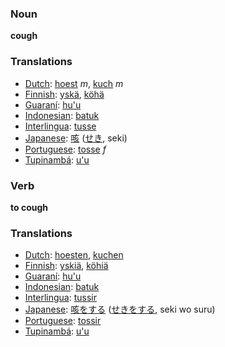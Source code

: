 === Noun ===

'''cough'''

=== Translations ===
*[[Dutch]]: [[hoest]] ''m'', [[kuch]] ''m''
*[[Finnish]]: [[yskä]], [[köhä]]
*[[Guaraní]]: [[hu'u]]
*[[Indonesian]]: [[batuk]]
*[[Interlingua]]: [[tusse]]
*[[Japanese]]: [[咳]] ([[せき]], seki)
*[[Portuguese]]: [[tosse]] ''f''
*[[Tupinambá]]: [[u'u]]
=== Verb ===

'''to cough'''

=== Translations ===
*[[Dutch]]: [[hoesten]], [[kuchen]]
*[[Finnish]]: [[yskiä]], [[köhiä]]
*[[Guaraní]]: [[hu'u]]
*[[Indonesian]]: [[batuk]]
*[[Interlingua]]: [[tussir]]
*[[Japanese]]: [[咳]]をする ([[せき]]をする, seki wo suru)
*[[Portuguese]]: [[tossir]]
*[[Tupinambá]]: [[u'u]]